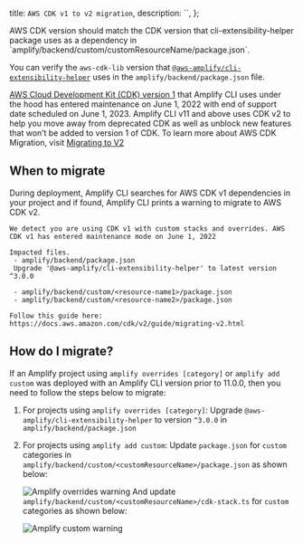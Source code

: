   title: `AWS CDK v1 to v2 migration`,
  description: ``,
};

<Callout>
AWS CDK version should match the CDK version that cli-extensibility-helper package uses as a dependency in `amplify/backend/custom/customResourceName/package.json`.


You can verify the `aws-cdk-lib` version that [`@aws-amplify/cli-extensibility-helper`](https://www.npmjs.com/package/@aws-amplify/cli-extensibility-helper?activeTab=explore) uses in the `amplify/backend/package.json` file.

</Callout>

[AWS Cloud Development Kit (CDK) version 1](https://docs.aws.amazon.com/cdk/v2/guide/home.html) that Amplify CLI uses under the hood has entered maintenance on June 1, 2022 with end of support date scheduled on June 1, 2023.
Amplify CLI v11 and above uses CDK v2 to help you move away from deprecated CDK as well as unblock new features that won’t be added to version 1 of CDK.
To learn more about AWS CDK Migration, visit [Migrating to V2](https://docs.aws.amazon.com/cdk/v2/guide/migrating-v2.html)
## When to migrate
During deployment, Amplify CLI searches for AWS CDK v1 dependencies in your project and if found, Amplify CLI prints a warning to migrate to AWS CDK v2.

```console
We detect you are using CDK v1 with custom stacks and overrides. AWS CDK v1 has entered maintenance mode on June 1, 2022 

Impacted files.
 - amplify/backend/package.json
 Upgrade '@aws-amplify/cli-extensibility-helper' to latest version ^3.0.0
 
 - amplify/backend/custom/<resource-name1>/package.json
 - amplify/backend/custom/<resource-name2>/package.json

Follow this guide here: https://docs.aws.amazon.com/cdk/v2/guide/migrating-v2.html
```

## How do I migrate?

If an Amplify project using `amplify overrides [category]` or `amplify add custom` was deployed with an Amplify CLI version prior to 11.0.0, then you need to follow the steps below to migrate:
1. For projects using `amplify overrides [category]`:
   Upgrade `@aws-amplify/cli-extensibility-helper` to version `^3.0.0` in `amplify/backend/package.json`
2. For projects using `amplify add custom`:
   Update `package.json` for `custom` categories in `amplify/backend/custom/<customResourceName>/package.json` as shown below:

   ![Amplify overrides warning](/images/ts-guide-cdk-package.png)
   And update `amplify/backend/custom/<customResourceName>/cdk-stack.ts` for `custom` categories as shown below:
    
   ![Amplify custom warning](/images/ts-guide-cdk.png)
